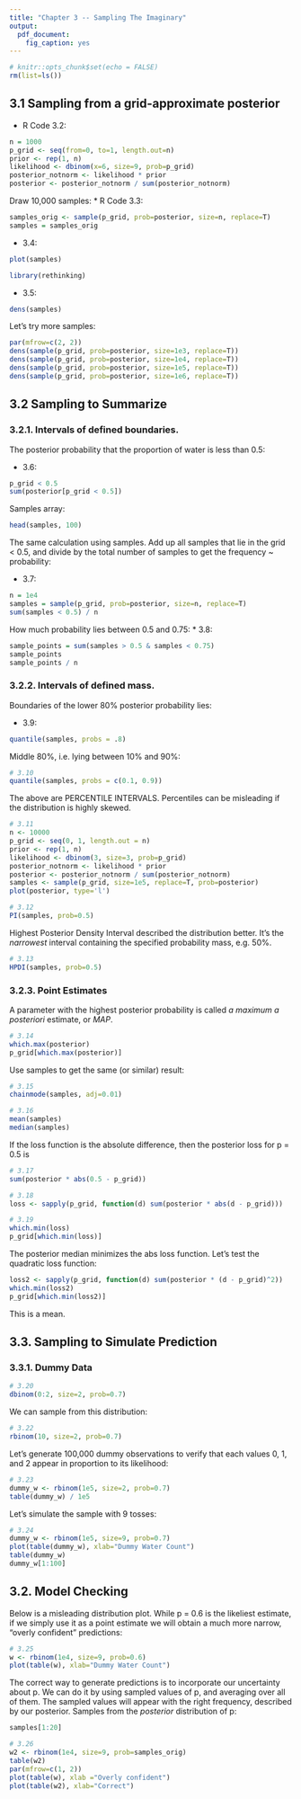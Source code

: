 ```yaml
---
title: "Chapter 3 -- Sampling The Imaginary"
output: 
  pdf_document: 
    fig_caption: yes
---
```


```r
# knitr::opts_chunk$set(echo = FALSE)
rm(list=ls())
```

## 3.1  Sampling from a grid-approximate posterior

* R Code 3.2:
```r
n = 1000
p_grid <- seq(from=0, to=1, length.out=n)
prior <- rep(1, n)
likelihood <- dbinom(x=6, size=9, prob=p_grid)
posterior_notnorm <- likelihood * prior
posterior <- posterior_notnorm / sum(posterior_notnorm)
```

Draw 10,000 samples:
* R Code 3.3:
```r
samples_orig <- sample(p_grid, prob=posterior, size=n, replace=T)
samples = samples_orig
```

* 3.4:
```r
plot(samples)
```

```r
library(rethinking)
```

* 3.5:
```r
dens(samples)
```

Let's try more samples:

```r
par(mfrow=c(2, 2))
dens(sample(p_grid, prob=posterior, size=1e3, replace=T))
dens(sample(p_grid, prob=posterior, size=1e4, replace=T))
dens(sample(p_grid, prob=posterior, size=1e5, replace=T))
dens(sample(p_grid, prob=posterior, size=1e6, replace=T))
```

## 3.2 Sampling to Summarize

### 3.2.1. Intervals of defined boundaries.

The posterior probability that the proportion of water is less than 0.5:

* 3.6:
```r
p_grid < 0.5
sum(posterior[p_grid < 0.5])
```

Samples array:
```r
head(samples, 100)
```

The same calculation using samples. Add up all samples that lie in the grid < 0.5, and divide by the total number of samples to get the frequency ~ probability:

* 3.7:
```r
n = 1e4
samples = sample(p_grid, prob=posterior, size=n, replace=T)
sum(samples < 0.5) / n
```

 How much probability lies between 0.5 and 0.75:
 * 3.8:
```r
sample_points = sum(samples > 0.5 & samples < 0.75) 
sample_points
sample_points / n

```

### 3.2.2. Intervals of defined mass.

Boundaries of the lower 80% posterior probability lies:

* 3.9:
```r
quantile(samples, probs = .8)
```

Middle 80%, i.e. lying between 10% and 90%:

```r
# 3.10
quantile(samples, probs = c(0.1, 0.9))
```

The above are PERCENTILE INTERVALS. Percentiles can be misleading if the distribution is highly skewed.
```r
# 3.11
n <- 10000
p_grid <- seq(0, 1, length.out = n)
prior <- rep(1, n)
likelihood <- dbinom(3, size=3, prob=p_grid)
posterior_notnorm <- likelihood * prior
posterior <- posterior_notnorm / sum(posterior_notnorm)
samples <- sample(p_grid, size=1e5, replace=T, prob=posterior)
plot(posterior, type='l')
```

```r
# 3.12
PI(samples, prob=0.5)
```

Highest Posterior Density Interval described the distribution better. It's the *narrowest* interval containing the specified probability mass, e.g. 50%.


```r
# 3.13
HPDI(samples, prob=0.5)
```

### 3.2.3. Point Estimates
 
A parameter with the highest posterior probability is called *a maximum a posteriori* estimate, or *MAP*.
```r
# 3.14
which.max(posterior)
p_grid[which.max(posterior)]
```

Use samples to get the same (or similar) result:
```r
# 3.15
chainmode(samples, adj=0.01)
```

```r
# 3.16
mean(samples)
median(samples)
```

If the loss function is the absolute difference, then the posterior loss for p = 0.5 is 
```r
# 3.17
sum(posterior * abs(0.5 - p_grid))
```

```r
# 3.18
loss <- sapply(p_grid, function(d) sum(posterior * abs(d - p_grid)))
```

```r
# 3.19
which.min(loss)
p_grid[which.min(loss)]
```

The posterior median minimizes the abs loss function.
Let's test the quadratic loss function:

```r
loss2 <- sapply(p_grid, function(d) sum(posterior * (d - p_grid)^2))
which.min(loss2)
p_grid[which.min(loss2)]
```

This is a mean.

## 3.3. Sampling to Simulate Prediction

### 3.3.1. Dummy Data

```r
# 3.20
dbinom(0:2, size=2, prob=0.7)
```

We can sample from this distribution:
```r
# 3.22
rbinom(10, size=2, prob=0.7)
```

Let's generate 100,000 dummy observations to verify that each values 0, 1, and 2 appear in proportion to its likelihood:
```r
# 3.23
dummy_w <- rbinom(1e5, size=2, prob=0.7)
table(dummy_w) / 1e5
```

Let's simulate the sample with 9 tosses:
```r
# 3.24
dummy_w <- rbinom(1e5, size=9, prob=0.7)
plot(table(dummy_w), xlab="Dummy Water Count")
table(dummy_w)
dummy_w[1:100]
```

## 3.2. Model Checking

Below is a misleading distribution plot. While p = 0.6 is the likeliest estimate, if we simply use it as a point estimate we will obtain a much more narrow, "overly confident" predictions:

```r
# 3.25
w <- rbinom(1e4, size=9, prob=0.6)
plot(table(w), xlab="Dummy Water Count")
```
The correct way to generate predictions is to incorporate our uncertainty about p. We can do it by using sampled values of p, and averaging over all of them. The sampled values will appear with the right frequency, described by our posterior. Samples from the *posterior* distribution of p:
```r
samples[1:20]
```

```r
# 3.26
w2 <- rbinom(1e4, size=9, prob=samples_orig)
table(w2)
par(mfrow=c(1, 2))
plot(table(w), xlab ="Overly confident")
plot(table(w2), xlab="Correct")
```

